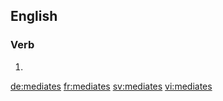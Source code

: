 ==English==

===Verb===
{{head|en}}

# {{en-third-person singular of|mediate}}

[[de:mediates]]
[[fr:mediates]]
[[sv:mediates]]
[[vi:mediates]]